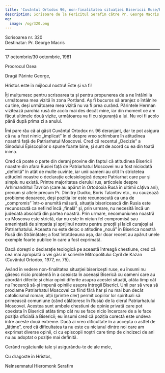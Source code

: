 ```yaml
---
title: 'Cuvântul Ortodox 96, non-finalitatea situației Bisericii Ruse/har'
description: Scrisoare de la Fericitul Serafim către Pr. George Macris.
og:
  image: /og/320.png
---
```


<div style={{textAlign:'right', fontFamily:'monospace'}}>Scrisoarea nr. 320</div>
<div style={{textAlign:'left', fontFamily:'monospace'}}>Destinatar: Pr. George Macris</div>

---

17 octombrie/30 octombrie, 1981

Proorocul Osea

Dragă Părinte George,

Hristos este în mijlocul nostru! Este și va fi!

Îți mulțumesc pentru scrisoarea ta și pentru propunerea de a ne întâlni la următoarea mea vizită în zona Portland. Aș fi bucuros să aranjez o întâlnire cu tine, deși următoarea mea vizită nu va fi prea curând. Părintele Herman vizitează parohia rusă de acolo mai des decât mine, iar din moment ce am făcut ultimele două vizite, următoarea va fi cu siguranță a lui. Nu voi fi acolo până după prima zi a anului.

Îmi pare rău că ai găsit Cuvântul Ortodox nr. 96 deranjant, dar te pot asigura că nu a fost nimic „implicat” în el despre vreo schimbare în atitudinea noastră față de Patriarhatul Moscovei. Cred că recentul „Decizie” a Sinodului Episcopilor o spune foarte bine, și sunt de acord cu ea din toată inima.

Cred că poate o parte din deranj provine din faptul că atitudinea Bisericii noastre din afara Rusiei față de Patriarhatul Moscovei nu a fost niciodată „definită” în atât de multe cuvinte, iar unii oameni au citit în strictetea atitudinii noastre o declarație eclesiologică despre Patriarhat care pur și simplu nu există. Printre majoritatea clerului rus, articolele despre Arhimandritul Tavrion (care au apărut în Ortodoxia Rusă în ultimii câțiva ani), precum și altele precum Pr. Dimitry Dudko, Boris Talantov etc., nu cauzează probleme deoarece, deși poziția lor este recunoscută ca una de „compromis” într-o anumită măsură, situația bisericească din Rusia este recunoscută ca nefiind încă „finală” și, prin urmare, nu necesită încă un judecată absolută din partea noastră. Prin urmare, necomuniunea noastră cu Moscova este strictă, dar nu este în niciun fel compromisă sau amenințată de simpatia și sprijinul nostru pentru preoții și laicii curajoși ai Patriarhatului. Aceasta nu este deloc o atitudine „nouă” în Biserica noastră Rusă din Străinătate; a fost întotdeauna așa, dar doar recent au apărut unele exemple foarte publice în care a fost exprimată.

Dacă dorești o declarație teologică pe această întreagă chestiune, cred că cea mai apropiată o vei găsi în scrierile Mitropolitului Cyril de Kazan (Cuvântul Ortodox, 1977, nr. 75).

Având în vedere non-finalitatea situației bisericești ruse, eu însumi nu găsesc nicio problemă în a coexista în aceeași Biserică cu oameni care au abordări diferite și chiar opinii diferite asupra acestei situații, atâta timp cât nu încearcă să-și impună opiniile asupra întregii Biserici. Unii par să vrea să proclame Patriarhatul Moscovei ca fiind fără har și nu mai bun decât catolicismul roman; alții (printre cler) permit copiilor lor spirituali să primească comuniune (când călătoresc în Rusia) de la clerul Patriarhatului Moscovei. Acestea sunt ambele chestiuni de opinie privată care pot coexista în Biserică atâta timp cât nu se face nicio încercare de a le face poziția oficială a Bisericii; eu însumi cred că poziția corectă este undeva între aceste două extreme. Dacă ai vreo dificultate în a accepta o astfel de „lățime”, cred că dificultatea ta nu este cu niciunul dintre noi care am exprimat diverse opinii, ci cu episcopii noștri care timp de cincizeci de ani nu au adoptat o poziție mai definită.

Cerând rugăciunile tale și asigurându-te de ale mele,

Cu dragoste în Hristos,

Neînsemnatul Hieromonk Serafim